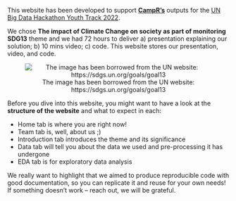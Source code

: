 This website has been developed to support [**CampR's**](https://gretatimaite.github.io/campr/about.html) outputs for the [UN Big Data Hackathon Youth Track 2022](https://unstats.un.org/bigdata/events/2022/hackathon/).

We chose **The impact of Climate Change on society as part of monitoring SDG13** theme and we had 72 hours to deliver a) presentation explaining our solution; b) 10 mins video; c) code. This website stores our presentation, video, and code.

<center>![The image has been borrowed from the UN website: https://sdgs.un.org/goals/goal13](https://user-images.githubusercontent.com/84614994/201050446-49ba9e18-f87f-4eef-aaf3-22daaae69c87.png)</center>

Before you dive into this website, you might want to have a look at the **structure of the website** and what to expect in each:

- Home tab is where you are right now!
- Team tab is, well, about us ;)
- Introduction tab introduces the theme and its significance
- Data tab will tell you about the data we used and pre-processing it has undergone
- EDA tab is for exploratory data analysis 

We really want to highlight that we aimed to produce reproducible code with good documentation, so you can replicate it and reuse for your own needs! If something doesn't work -- reach out, we will be grateful.
